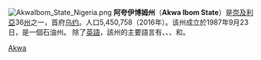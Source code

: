 {{Unreferenced|time=2021-10-19T03:02:46+00:00}}
[[File:AkwaIbom_State_Nigeria.png|thumb]]
'''阿夸伊博姆州'''（'''Akwa Ibom State'''）是[[奈及利亞|奈及利亞]]36[[州|州]]之一，首府[[乌约|乌约]]。人口5,450,758（2016年）。该州成立於1987年9月23日，是一個石油州。 除了[[英語|英語]]，該州的主要語言有{{link-en|伊比比奥语|Ibibio language}}、{{link-en|阿南语|Annang language}}、{{link-en|埃克特语|Eket language}}、{{link-en|奥罗语|Oron language}}和{{link-en|奥博洛语|Obolo language}}。

{{Nigeria-geo-stub}}
{{尼日利亚州}}
[[Category:尼日利亚行政区划|Akwa]]